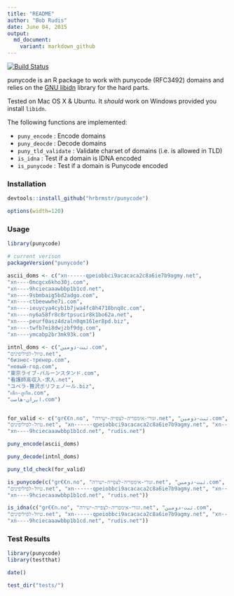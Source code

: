 ```yaml
---
title: "README"
author: "Bob Rudis"
date: June 04, 2015
output:
  md_document:
    variant: markdown_github
---
```

[![Build Status](https://travis-ci.org/hrbrmstr/punycode.svg)](https://travis-ci.org/hrbrmstr/punycode)

punycode is an R package to work with punycode (RFC3492) domains and relies on the [GNU libidn](http://www.gnu.org/software/libidn/) library for the hard parts.

Tested on Mac OS X & Ubuntu. It _should_ work on Windows provided you install `libidn`.

The following functions are implemented:

- `puny_encode` : Encode domains
- `puny_deocde` : Decode domains
- `puny_tld_validate` : Validate charset of domains (i.e. is allowed in TLD)
- `is_idna` : Test if a domain is IDNA encoded
- `is_punycode` : Test if a domain is Punycode encoded

### Installation

```r
devtools::install_github("hrbrmstr/punycode")
```

```r
options(width=120)
```

### Usage

```r
library(punycode)

# current verison
packageVersion("punycode")

ascii_doms <- c("xn------qpeiobbci9acacaca2c8a6ie7b9agmy.net",
"xn----0mcgcx6kho30j.com",
"xn----9hciecaaawbbp1b1cd.net",
"xn----9sbmbaig5bd2adgo.com",
"xn----ctbeewwhe7i.com",
"xn----ieuycya4cyb1b7jwa4fc8h4718bnq8c.com",
"xn----ny6a58fr8c8rtpsucir8k1bo62a.net",
"xn----peurf0asz4dzaln0qm161er8pd.biz",
"xn----twfb7ei8dwjzbf9dg.com",
"xn----ymcabp2br3mk93k.com")

intnl_doms <- c("ثبت-دومین.com",
"טיול-לפיליפינים.net",
"бизнес-тренер.com",
"новый-год.com",
"東京ライブ-バルーンスタンド.com",
"看護師高収入-求人.net",
"ユベラ-贅沢ポリフェノール.biz",
"เด็ก-ภูเก็ต.com",
"ایران-هاست.com")


for_valid <- c("gr€€n.no", "זגורי-אימפריה-לצפייה-ישירה.net", "ثبت-دومین.com",
"טיול-לפיליפינים.net", "xn------qpeiobbci9acacaca2c8a6ie7b9agmy.net", "xn----0mcgcx6kho30j.com",
"xn----9hciecaaawbbp1b1cd.net", "rudis.net")

puny_encode(ascii_doms)

puny_decode(intnl_doms)

puny_tld_check(for_valid)

is_punycode(c("gr€€n.no", "זגורי-אימפריה-לצפייה-ישירה.net", "ثبت-دومین.com",
"טיול-לפיליפינים.net", "xn------qpeiobbci9acacaca2c8a6ie7b9agmy.net", "xn----0mcgcx6kho30j.com",
"xn----9hciecaaawbbp1b1cd.net", "rudis.net"))

is_idna(c("gr€€n.no", "זגורי-אימפריה-לצפייה-ישירה.net", "ثبت-دومین.com",
"טיול-לפיליפינים.net", "xn------qpeiobbci9acacaca2c8a6ie7b9agmy.net", "xn----0mcgcx6kho30j.com",
"xn----9hciecaaawbbp1b1cd.net", "rudis.net"))

```

### Test Results

```r
library(punycode)
library(testthat)

date()

test_dir("tests/")
```

